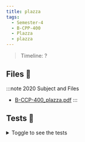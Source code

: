 ```yaml
---
title: plazza
tags:
  - Semester-4
  - B-CPP-400
  - Plazza
  - plazza
---
```

> Timeline: ?


## Files 📂

:::note 2020 Subject and Files
- [B-CCP-400_plazza.pdf](https://github.com/Studio-17/Epitech-Subjects/raw/main/Semester-4/B-CPP-400/Plazza/plazza/B-CCP-400_plazza.pdf)
:::

## Tests 🤖
<details>
  <summary>Toggle to see the tests</summary>
  <div>
Yo
  </div>
</details>

